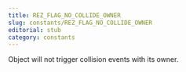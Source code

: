 ```yaml
---
title: REZ_FLAG_NO_COLLIDE_OWNER
slug: constants/REZ_FLAG_NO_COLLIDE_OWNER
editorial: stub
category: constants
---
```


<LSLConstant
	name="REZ_FLAG_NO_COLLIDE_OWNER"
	type="integer"
	value="0x0020"
/>

Object will not trigger collision events with its owner.
